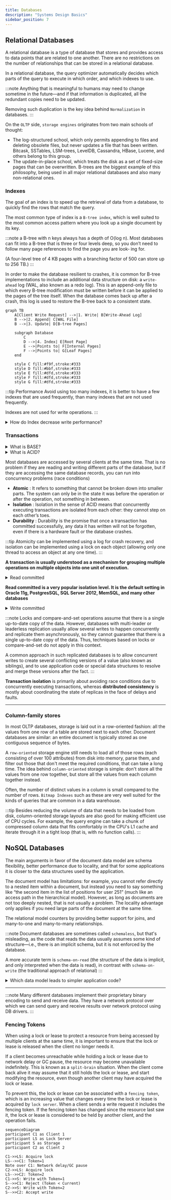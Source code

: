 ```yaml
---
title: Databases
description: "Systems Design Basics"
sidebar_position: 7
---
```


## Relational Databases
A relational database is a type of database that stores and provides access to data points that are related to one another.
There are no restrictions on the number of relationships that can be stored in a relational database.

In a relational database, the query optimizer automatically decides which parts of the query to execute in which order, and which indexes to use.

:::note
Anything that is meaningful to humans may need to change sometime in
the future—and if that information is duplicated, all the redundant copies need to be
updated.

Removing such duplication is the key idea behind `Normalization` in databases.
:::


On the `OLTP` side, `storage engines` originates from two main schools of thought:
- The log-structured school, which only permits appending to files and deleting
obsolete files, but never updates a file that has been written. Bitcask, SSTables,
LSM-trees, LevelDB, Cassandra, HBase, Lucene, and others belong to this group.
- The update-in-place school, which treats the disk as a set of fixed-size pages that
can be overwritten. B-trees are the biggest example of this philosophy, being used
in all major relational databases and also many non-relational ones.

### Indexes
The goal of an index is to speed up the retrieval of data from a database, to quickly find the rows that match the query.

The most common type of index is a `B-tree index`, which is well suited to the most common access pattern where you look up a single document by its key.

:::note
a B-tree with n keys always has a depth of O(log n).
Most databases can fit into a B-tree that is three or four levels deep, so you don’t need to follow many page references to find the page you are look‐
ing for.

(A four-level tree of 4 KB pages with a branching factor of 500 can store up to 256 TB.)
:::


In order to make the database resilient to crashes, it is common for B-tree implementations to include an additional data structure on disk:
a `write-ahead` log (WAL, also known as a redo log).
This is an append-only file to which every B-tree modification must be written before it can be applied to the pages of the tree itself.
When the database comes back up after a crash, this log is used to restore the B-tree back to a consistent state.

```mermaid
graph TB
    A[Client Write Request] -->|1. Write| B[Write-Ahead Log]
    B -->|2. Append| C[WAL File]
    B -->|3. Update| D[B-tree Pages]
    
    subgraph Database
        C
        D -->|4. Index| E[Root Page]
        E -->|Points to| F[Internal Pages]
        F -->|Points to| G[Leaf Pages]
    end
    
    style C fill:#f9f,stroke:#333
    style D fill:#bbf,stroke:#333
    style E fill:#dfd,stroke:#333
    style F fill:#dfd,stroke:#333 
    style G fill:#dfd,stroke:#333

```

:::tip Performance
 Avoid using too many indexes, it is better to have a few indexes that are used frequently, than many indexes that are not used frequently.

Indexes are not used for write operations.
:::

<details>
    <summary>How do Index decrease write performance?</summary>

    Indexes are stored in a separate file from the data, and they need to be updated when the data is updated.
    This means that writing to the database is slower when there are indexes.
    When writing to the database, the index also needs to be updated, which takes time.
    This is why indexes decrease write performance.
    This is why indexes are not used for write operations.
</details>

### Transactions

<details>
    <summary>What is BASE?</summary>
    - BASE is an acronym for Basically Available, Soft state, Eventual consistency.
    - BASE is a set of principles that inform how distributed systems should be designed.
    - BASE is an alternative to ACID.
    - BASE is used to describe the properties of many NoSQL databases.
</details>

<details>
    <summary>What is ACID?</summary>
    - ACID is an acronym for Atomicity, Consistency, Isolation, Durability.
    - ACID is a set of principles that inform how distributed systems should be designed.
    - ACID is used to describe the properties of many SQL databases.
</details>


Most databases are accessed by several clients at the same time. That is no problem if
they are reading and writing different parts of the database, but if they are accessing
the same database records, you can run into concurrency problems (race conditions)

- **Atomic** : It refers to something that cannot be broken down into smaller parts.
The system can only be in the state it was before the operation
or after the operation, not something in between.
- **Isolation** : Isolation in the sense of ACID means that concurrently executing transactions are
isolated from each other: they cannot step on each other’s toes.
- **Durability** : Durability is the promise that once a transaction has committed successfully,
any data it has written will not be forgotten, even if there is a hardware fault or the database crashes.

:::tip
Atomicity can be implemented using a log for crash recovery, and isolation can be implemented
using a lock on each object (allowing only one thread to access an object at any one time).
:::

**A transaction is usually understood as a mechanism for grouping multiple operations on multiple objects into one
unit of execution.**

<details>
    <summary>Read committed</summary>

Imagine a transaction has written some data to the database, but the transaction has not yet committed or aborted.
Can another transaction see that uncommitted data?
If yes, that is called a dirty read.
Transactions running at the read committed isolation level must prevent dirty reads.
This means that any writes by a transaction only become visible to others when that
transaction commits
</details>

**Read committed is a very popular isolation level.
It is the default setting in Oracle 11g, PostgresSQL, SQL Server 2012, MemSQL, and many other databases**

<details>
    <summary>Write committed</summary>

Image two clients are trying to update the same data, one is part of a transaction, and the other is not.
If the non-transactional client overwrites the uncommited data of the transactional client, that is called a dirty write.
Most commonly, databases prevent dirty writes by using row-level locks: when a transaction wants to modify a
particular object (row or document), it must first acquire a lock on that object.
It must then hold that lock until the transaction is committed or aborted.
Only one transaction can hold the lock for any given object; if another transaction wants to write to the same object,
it must wait until the first transaction is committed or aborted before it can acquire the lock and continue
</details>



:::note
Locks and compare-and-set operations assume that there is a single up-to-date copy of the data.
However, databases with multi-leader or leaderless replication usually allow several writes to happen concurrently and replicate them asynchronously,
so they cannot guarantee that there is a single up-to-date copy of the data.
Thus, techniques based on locks or compare-and-set do not apply in this context.

A common approach in such replicated databases is to allow concurrent writes to create several conflicting versions of
a value (also known as siblings), and to use application code or special data structures to resolve and merge
these versions after the fact.
:::


**Transaction isolation** is primarily about avoiding race conditions due to concurrently executing transactions,
whereas **distributed consistency** is mostly about coordinating the state of replicas in the face of delays and faults.

---

### Column-family stores
In most OLTP databases, storage is laid out in a row-oriented fashion: all the values
from one row of a table are stored next to each other. Document databases are similar: an entire document is
typically stored as one contiguous sequence of bytes.

A `row-oriented` storage engine still needs to load all of those rows (each consisting of over 100 attributes) from
disk into memory, parse them, and filter out those that don't meet the required conditions, that can take a long time.
The idea behind `column-oriented` storage is simple: don't store all the values from one row together, but store all the values from each column together instead.


Often, the number of distinct values in a column is small compared to the number of rows.
`Bitmap Indexes` such as these are very well suited for the kinds of queries that are common in a data warehouse.


:::tip
Besides reducing the volume of data that needs to be loaded from disk, column-oriented storage layouts are also good
for making efficient use of CPU cycles. For example, the query engine can take a chunk of compressed column data that fits
comfortably in the CPU's L1 cache and iterate through it in a tight loop (that is, with no function calls).
:::

## NoSQL Databases
The main arguments in favor of the document data model are schema flexibility, better performance due to locality, and that for some applications it is closer to the data
structures used by the application.

The document model has limitations: for example, you cannot refer directly to a nested item within a document, but instead you need to say something like “the second item in the list of positions for user 251” (much like an access path in the hierarchical model).
 However, as long as documents are not too deeply nested, that is not usually a problem.
The locality advantage only applies if you need large parts of the document at the same time.

The relational model counters by providing better support for joins, and many-to-one and many-to-many relationships.

:::note
Document databases are sometimes called `schemaless`, but that's misleading, as the
code that reads the data usually assumes some kind of structure—i.e., there is an
implicit schema, but it is not enforced by the database.

A more accurate term is `schema-on-read` (the structure of the data is implicit, and only interpreted when the
data is read), in contrast with `schema-on-write` (the traditional approach of relational)
:::

<details>
    <summary>Which data model leads to simpler application code?</summary>

    If the data in your application has a document-like structure (i.e., a tree of one-to many relationships, where
    typically the entire tree is loaded at once), then it's probably a good idea to use a document model.

    The poor support for joins in document databases may or may not be a problem,
    depending on the application.
</details>

---

:::note
Many different databases implement their proprietary binary encoding to send and receive data. They have a network
protocol over which we can send query and receive results over network protocol using DB drivers.
:::


### Fencing Tokens
When using a lock or lease to protect a resource from being accessed by multiple clients at the same time, it is
important to ensure that the lock or lease is released when the client no longer needs it.

If a client becomes unreachable while holding a lock or lease due to network delay or GC pause,
the resource may become unavailable
indefinitely. This is known as a `split-brain` situation. When the client come back alive it may assume that it still
holds the lock or lease, and start modifying the resource, even though another client may have acquired the lock or lease.

To prevent this, the lock or lease can be associated with a `fencing token`, which is an increasing value that changes
every time the lock or lease is acquired by `lock server`. When a client sends a write request it includes the
fencing token. If the fencing token has changed since the resource last saw it,
the lock or lease is considered to be held by another client, and the operation fails.

```mermaid
sequenceDiagram
participant C1 as Client 1
participant LS as Lock Server
participant S as Storage
participant C2 as Client 2

C1->>LS: Acquire lock
LS-->>C1: Token=1
Note over C1: Network delay/GC pause
C2->>LS: Acquire lock
LS-->>C2: Token=2
C1->>S: Write with Token=1
S-->>C1: Reject (Token < Current)
C2->>S: Write with Token=2
S-->>C2: Accept write
```
